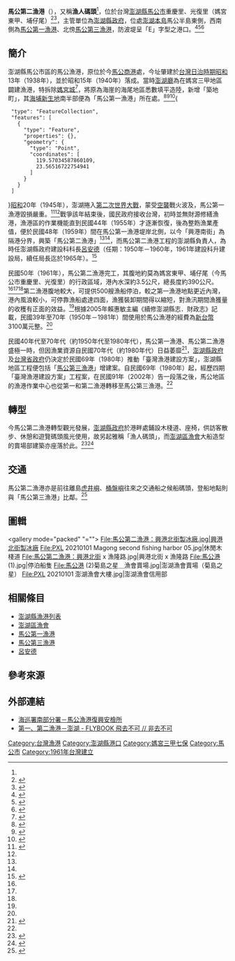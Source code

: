 {{About|馬公第二漁港|其他馬公漁港的說明|馬公漁港|馬公商港的說明|馬公商港}}
{{Infobox Port
| name = 馬公第二漁港（漁人碼頭）
| image = PXL 20210101 Magong second fishing harbor 02.jpg
| imagesize = 285px
| caption = 第二漁港木棧道，船型建築為[[澎湖區漁會|澎湖區漁會]]的賣場部門。
| country = {{ROC-TW}}
| location = [[澎湖縣|澎湖縣]][[馬公市|馬公市]]重慶里、光復里
| coordinates =
| owner = [[澎湖縣政府|澎湖縣政府]]
| type = 
| sizewater = 
| sizeland = 
| piers = 
| employees = 
| leadershiptitle = 
| leader = 
| blankdetailstitle1 =水深
| blankdetails1 =3.5公尺
| blankdetailstitle2 =突堤+碼頭長度 
| blankdetails2 =390公尺
| blankdetailstitle3 =使用經費
| blankdetails3 =新台幣3100萬元<br/>（1950年－1981年，含第一漁港）
| arrivals = 
| cargotonnage = 
| containervolume = 
| cargovalue = 
| passengertraffic = 
| revenue = 
| profit = 
| blankstatstitle1 =
| blankstats1 =
| blankstatstitle2 =
| blankstats2 =
| blankstatstitle3 =
| blankstats3 =
| website = 
}}
'''馬公第二漁港'''（{{Lang-nan-tw|Má-king Tuē-jī Hû-káng}}），又稱'''漁人碼頭'''<ref name=":8" />，位於台灣[[澎湖縣|澎湖縣]][[馬公市|馬公市]]重慶里、光復里（媽宮東甲、埔仔尾）<ref name=":2">{{Cite web|title=〈重慶里〉|url=https://penghu.info/OB795ED54A5B4CE6EA8C|accessdate=|author=|date=|last=顏|first=尚文|year=2005|format=|publisher=Penghu.Info｜澎湖知識服務平台|language=zh-tw|archiveurl=https://web.archive.org/web/20210525074843/https://penghu.info/OB795ED54A5B4CE6EA8C|archivedate=2021-05-25|dead-url=no}}</ref><ref name=":6">{{Cite web|title=〈光復里〉|url=https://penghu.info/OB4F1413146A5D82AD70|accessdate=|author=|date=|last=顏|first=尚文|year=2005|format=|publisher=Penghu.Info｜澎湖知識服務平台|language=zh-tw|archiveurl=https://web.archive.org/web/20210302005503/https://penghu.info/OB4F1413146A5D82AD70|archivedate=2021-03-02|quote=|dead-url=no}}</ref>，主管單位為[[澎湖縣政府|澎湖縣政府]]，位處[[澎湖本島|澎湖本島]]馬公半島東側，西南側為[[馬公第一漁港|馬公第一漁港]]、北傍[[馬公第三漁港|馬公第三漁港]]，防波堤呈「E」字型之港口。<ref name=":4">{{Cite web|title=〈馬公市   重慶里〉|url=https://www.penghu.gov.tw/Tmakun/ch/home.jsp?id=98&act=view&dataserno=201706300063|accessdate=|author=|date=2017-06-30|format=|publisher=馬公市公所|language=zh-tw|archiveurl=https://www.penghu.gov.tw/Tmakun/ch/home.jsp?id=98&act=view&dataserno=201706300063|archivedate=2021-01-05}}</ref><ref name=":0">{{Cite book|title=《續修澎湖縣志．卷10．財政志》|last=賴|first=惠敏|publisher=澎湖縣政府|year=2005|isbn=9860015171|location=澎湖縣|pages=|language=zh-tw}}</ref><ref>{{Cite web|title=〈第三漁港〉|url=https://fly-book.synology.me/third-fishing-port/|accessdate=|author=|date=|format=|publisher=澎湖 - FLYBOOK 飛去不可 // 非去不可|language=zh-tw|doi=|archiveurl=https://web.archive.org/web/20210110152557/https://fly-book.synology.me/third-fishing-port/|archivedate=2021-01-10|dead-url=no}}</ref>

== 簡介 ==
澎湖縣馬公市區的馬公漁港，原位於今[[馬公商港|馬公商港]]處，今址肇建於[[台灣日治時期|台灣日治時期]][[昭和|昭和]]13年（1938年），並於昭和15年（1940年）落成。當時[[澎湖廳_(日治時期)|澎湖廳]]為在媽宮三甲地區闢建漁港，特拆除[[澎湖廳城|媽宮城]]<ref name=":5">{{Cite web|title=〈媽宮古城〉|url=https://nchdb.boch.gov.tw/assets/advanceSearch/monument/19850819000086|accessdate=|author=文化部文化資產局|date=|format=|publisher=國家文化資產網|language=zh-tw|archive-date=2021-05-29|archive-url=https://web.archive.org/web/20210529074957/https://nchdb.boch.gov.tw/assets/advanceSearch/monument/19850819000086|dead-url=no}}</ref>，將原為海崖的海尾地區悉數填平造陸，新增「築地町」，其[[海埔新生地|海埔新生地]]南半部便為「馬公第一漁港」所在處。<ref name=":7">{{Cite book|title=〈馬公市各里人文鄉土叢書〉|last=|first=|publisher=馬公市公所|year=2006|isbn=|location=澎湖縣|pages=47|url=https://www.penghu.gov.tw/ebook/51/files/basic-html/page47.html|archiveurl=https://web.archive.org/web/20210110114208/https://www.penghu.gov.tw/ebook/51/files/basic-html/page47.html|archivedate=2021-01-10|language=zh-tw|access-date=2021-01-08|dead-url=no}}</ref><ref>{{Cite web|title=〈海尾〉|url=https://penghu.info/OBD93F2B3CB55C2DCF20|accessdate=|author=|date=|format=|publisher=Penghu.Info｜澎湖知識服務平台|language=zh-tw|archiveurl=https://web.archive.org/web/20210110203708/https://penghu.info/OBD93F2B3CB55C2DCF20|archivedate=2021-01-10|dead-url=no}}</ref><ref name=":1">{{Cite book|title=《媽宮（1604-1945）：一個臺灣傳統城鎮空間現代化變遷之研究》|last=張|first=玉璜|publisher=澎湖縣立文化中心|year=1998|isbn=9570215895|location=澎湖縣|pages=|language=zh-tw}}</ref>{{Rp|184-185}}<mapframe latitude="23.565285" longitude="119.570217" zoom="14" width="270" height="212" align="left">{
  "type": "FeatureCollection",
  "features": [
    {
      "type": "Feature",
      "properties": {},
      "geometry": {
        "type": "Point",
        "coordinates": [
          119.57034587860109,
          23.56516722754941
        ]
      }
    }
  ]
}</mapframe>[[昭和|昭和]]20年（1945年），澎湖捲入[[第二次世界大战|第二次世界大戰]]，蒙受[[澎湖大空襲|空襲]]戰火波及，馬公第一漁港毀損嚴重。<ref name=":32">{{Cite book|title=《陋巷雜草》|last=顏|first=其碩|publisher=顏其碩|year=1969|isbn=|location=澎湖縣|pages=|language=zh-tw}}</ref><ref name=":0" />{{Rp|117}}戰爭該年結束後，國民政府接收台灣，初時並無財源修繕漁港，漁港區的作業機能直到民國44年（1955年）才逐漸恢復，後為整飭漁業產值，便於民國48年（1959年）間在馬公第一漁港堤岸北側，以今「興港南街」為隔港分界，興築「馬公第二漁港」<ref name=":2" /><ref name=":0" />{{Rp|117}}，而馬公第二漁港工程的澎湖縣負責人，為時任澎湖縣政府建設科科長[[呂安德|呂安德]]（任期：1950年－1960年，1961年建設科升建設局，續任局長迄於1965年）。<ref name=":9">{{Cite web|title=〈呂安德〉|url=https://penghu.info/OB036808275C52AABC26|accessdate=|author=|date=|last=許|first=雪姬|year=2005|format=|publisher=Penghu.Info｜澎湖知識服務平台|language=zh-tw|archiveurl=https://web.archive.org/web/20210207164852/https://penghu.info/OB036808275C52AABC26|archivedate=2021-02-07|dead-url=no}}</ref>

民國50年（1961年），馬公第二漁港完工，其腹地約莫為媽宮東甲、埔仔尾（今馬公市重慶里、光復里）的行政區域，港內水深約3.5公尺，總長度約390公尺。<ref name=":2" /><ref name=":6" /><ref name=":1" />第二漁港腹地較大，可提供500艘漁船停泊，較之第一漁港地點更近內灣，港內風浪較小，可停靠漁船處達四面，漁獲裝卸期間得以縮短，對漁汛期間漁獲量的收穫有正面的效益。<ref name=":9" />根據2005年賴惠敏主編《續修澎湖縣志．財政志》記載，民國39年至70年（1950年－1981年）間使用於馬公漁港的經費為[[新台幣|新台幣]]3100萬元整。<ref name=":0" />{{Rp|119}}

民國40年代至70年代（約1950年代至1980年代），馬公第一漁港、馬公第二漁港盛極一時，但因漁業資源自民國70年代（約1980年代）日益萎靡<ref name=":3">{{Cite book|title=《1624-2015：台灣漁會大事年表》|last=胡|first=忠一|publisher=中華民國農民團體幹部聯合訓練協會|year=2016|isbn=9789868606357|location=台北市|pages=|language=zh-tw|last2=范|first2=雅鈞|trans-title=The Chronology of Taiwan Fishermen's Association}}</ref>{{Rp|89}}，[[澎湖縣政府|澎湖縣政府]]及[[臺灣省政府|台灣省政府]]仍決定於民國69年（1980年）推動「臺灣漁港建設方案」，澎湖縣地區工程便包括「[[馬公第三漁港|馬公第三漁港]]」增建案。自民國69年（1980年）起，經歷四期「臺灣漁港建設方案」工程案，在民國91年（2002年）告一段落之後，馬公地區的漁港作業中心也從第一和第二漁港轉移至馬公第三漁港。<ref name=":0" />{{Rp|166、175}}

== 轉型 ==
今馬公第二漁港轉型觀光發展，[[澎湖縣政府|澎湖縣政府]]於港畔處鋪設木棧道、座椅，供訪客散步、休憩和遊覽碼頭風光使用，故另起雅稱「漁人碼頭」，而[[澎湖區漁會|澎湖區漁會]]大船造型的賣場部建築亦座落於此。<ref name=":8">{{Cite web|title=〈馬公港漁人碼頭〉|url=https://www.travelking.com.tw/tourguide/scenery1236.html|accessdate=|author=|date=|format=|publisher=旅遊王 TravelKing|language=zh-tw|archiveurl=https://web.archive.org/web/20210110131252/https://www.travelking.com.tw/tourguide/scenery1236.html|archivedate=2021-01-10|dead-url=no}}</ref><ref>{{Cite web|title=〈各部門簡介－直銷中心〉|url=https://www.penghu-fisher.org.tw/Introduction.html#A2|accessdate=|author=|date=|format=|publisher=澎湖區漁會|language=zh-tw|archiveurl=https://web.archive.org/web/20210109153305/https://www.penghu-fisher.org.tw/Introduction.html#A2|archivedate=2021-01-09|dead-url=no}}</ref>

== 交通 ==
馬公第二漁港亦是前往離島[[虎井嶼|虎井嶼]]、[[桶盤嶼|桶盤嶼]]往來之交通船之候船碼頭，登船地點則與「馬公第三漁港」比鄰。<ref>{{Cite web|title=〈交通船時間表〉|url=https://www.penghu.gov.tw/Tmakun/ch/home.jsp?id=247|accessdate=|author=|date=2020-12-18|format=|publisher=馬公市公所|language=zh-tw|archiveurl=https://web.archive.org/web/20201130171253/https://www.penghu.gov.tw/Tmakun/ch/home.jsp?id=247|archivedate=2020-11-30|dead-url=no}}</ref>

==圖輯==
<gallery mode="packed" "="">
File:馬公第二漁港：興港北街製冰廠.jpg|興港北街製冰廠
File:PXL 20210101 Magong second fishing harbor 05.jpg|休閒木棧道
File:馬公第二漁港：興港北街 x 漁隆路.jpg|興港北街 x 漁隆路
File:馬公港 (1).jpg|停泊船隻
File:馬公港 (2)菊島之星＿漁會賣場.jpg|澎湖漁會賣場（菊島之星）
File:PXL 20210101 澎湖漁會大樓.jpg|澎湖漁會信用部
</gallery>

==相關條目==
*[[澎湖縣漁港列表|澎湖縣漁港列表]]
*[[澎湖區漁會|澎湖區漁會]]
*[[馬公第一漁港|馬公第一漁港]]
*[[馬公第三漁港|馬公第三漁港]]
*[[呂安德|呂安德]]

== 參考來源 ==
{{portal bar|台灣|澎湖|border=no}}
{{references|30em}}

== 外部連結 ==
{{Coord|23.565184|N|119.570646|E|display=title|format=dms}}
{{commons category|Magong second fishing harbor|馬公第二漁港}}
* [https://www.cga.gov.tw/GipOpen/wSite/lp?ctNode=3050&mp=9991 海巡署南部分署－馬公漁港復興安檢所]
*[https://fly-book.synology.me/first-fishing-port/ 第一、第二漁港－澎湖 - FLYBOOK  飛去不可 // 非去不可] {{Wayback|url=https://fly-book.synology.me/first-fishing-port/ |date=20210110044804 }}

{{台灣漁港}}
{{臺灣商港}}
{{澎湖港口}}

[[Category:台灣漁港|Category:台灣漁港]]
[[Category:澎湖縣港口|Category:澎湖縣港口]]
[[Category:媽宮三甲七保|Category:媽宮三甲七保]]
[[Category:馬公市|Category:馬公市]]
[[Category:1961年台灣建立|Category:1961年台灣建立]]